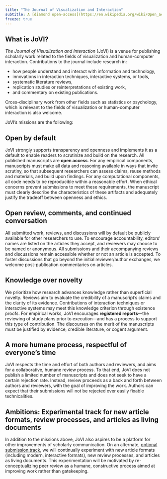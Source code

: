 ```yaml
---
title: "The Journal of Visualization and Interaction"
subtitle: A [diamond open-access](https://en.wikipedia.org/wiki/Open_access#Diamond/platinum_OA) journal for the [InfoVis](http://ieeevis.org/) and [HCI](https://chi.acm.org/) communities.
freeze: true
---
```


## What is JoVI?

_The Journal of Visualization and Interaction_ (JoVI) is a venue for publishing scholarly work related to the fields of visualization and human-computer interaction. Contributions to the journal include research in: 

* how people understand and interact with information and technology, 
* innovations in interaction techniques, interactive systems, or tools,
* systematic literature reviews, 
* replication studies or reinterpretations of existing work,
* and commentary on existing publications. 

Cross-disciplinary work from other fields such as statistics or psychology, which is relevant to the fields of visualization or human-computer interaction is also welcome. 

JoVI’s missions are the following:


## Open by default {#open}

JoVI strongly supports transparency and openness and implements it as a default to enable readers to scrutinize and build on the research. All published manuscripts are **open access**. 
For any empirical components, manuscripts must make all data and reasoning available in ways that invite scrutiny, so that subsequent researchers can assess claims, reuse methods and materials, and build upon findings.
For any computational components, all code needs to be reproducible within a reasonable effort. When ethical concerns prevent submissions to meet these requirements, the manuscript must clearly describe the characteristics of these artifacts and adequately justify the tradeoff between openness and ethics.


## Open review, comments, and continued conversation {#open-review}

All submitted work, reviews, and discussions will by default be publicly available for other researchers to use. To encourage accountability, editors’ names are listed on the articles they accept, and reviewers may choose to be named or anonymous. All submissions and their accompanying reviews and discussions remain accessible whether or not an article is accepted. To foster discussions that go beyond the initial reviewer/author exchanges, we welcome post-publication commentaries on articles. 


## Knowledge over novelty {#knowledge}

We prioritize how research advances knowledge rather than superficial novelty. Reviews aim to evaluate the credibility of a manuscript’s claims and the clarity of its evidence. Contributions of interaction techniques or interactive systems may meet this knowledge criterion through existence proofs. For empirical works, JoVI encourages **registered reports**—the reviewing of study plans prior to execution—and has a process to support this type of contribution. The discourses on the merit of the manuscripts must be justified by evidence, credible literature, or cogent argument. 


## A more humane process, respectful of everyone's time {#humane}

JoVI respects the time and effort of both authors and reviewers, and aims for a collaborative, humane review process. To that end, JoVI does not publish a limited number of manuscripts and does not seek to have a certain rejection rate. Instead, review proceeds as a back and forth between authors and reviewers, with the goal of improving the work. Authors can expect that their submissions will not be rejected over easily fixable technicalities.


## Ambitions: Experimental track for new article formats, review processes, and articles as living documents {#ambitions}

In addition to the missions above, JoVI also aspires to be a platform for other improvements of scholarly communication. On an alternate, [optional submission track](submit.qmd#experimental), we will continually experiment with new article formats (including modern, interactive formats), new review processes, and articles as living documents. This experimentation will be motivated by re-conceptualizing peer review as a humane, constructive process aimed at improving work rather than gatekeeping.
